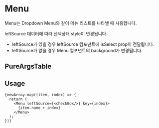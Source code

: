 
<Meta of={MenuStories} />

# Menu

Menu는 Dropdown Menu와 같이 메뉴 리스트를 나타낼 때 사용합니다.

leftSource 데이터에 따라 선택상태 style이 변경됩니다.
- leftSource가 있을 경우 leftSource 컴포넌트에 isSelect prop이 전달됩니다.
- leftSource가 없을 경우 Menu 컴포넌트의 background가 변경됩니다.

<Canvas of={MenuStories.Playground} />


## PureArgsTable

<PureArgsTable of={Menu} />

## Usage

```tsx
{newArray.map((item, index) => {
  return (
    <Menu leftSource={<checkBox/>} key={index}>
      {item.name + index}
    </Menu>
  );
})}
```



